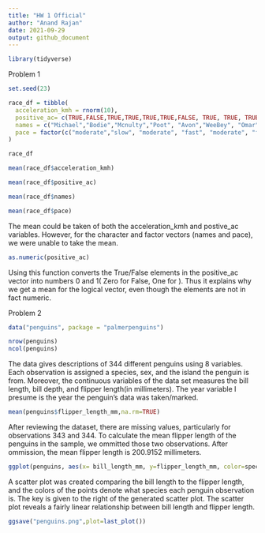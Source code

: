 ```yaml
---
title: "HW 1 Official"
author: "Anand Rajan"
date: 2021-09-29
output: github_document
---
```



```r
library(tidyverse)
```

Problem 1

```r
set.seed(23)

race_df = tibble(
  acceleration_kmh = rnorm(10),
  positive_ac= c(TRUE,FALSE,TRUE,TRUE,TRUE,TRUE,FALSE, TRUE, TRUE, TRUE),
  names = c("Michael","Bodie","Mcnulty","Poot", "Avon","WeeBey", "Omar","Stringer","Marlo","Lestor"),
  pace = factor(c("moderate","slow", "moderate", "fast", "moderate", "fast","slow","fast","moderate","fast"))
)

race_df
```

```r

mean(race_df$acceleration_kmh)

mean(race_df$positive_ac)

mean(race_df$names)

mean(race_df$pace)
```

The mean could be taken of both the acceleration_kmh and postive_ac variables. However, for the character and factor vectors (names and pace), we were unable to take the mean.

```r

as.numeric(positive_ac)
```

Using this function converts the True/False elements in the positive_ac vector into numbers 0 and 1( Zero for False, One for ). Thus it explains why we get a mean for the logical vector, even though the elements are not in fact numeric. 


Problem 2

```r

data("penguins", package = "palmerpenguins")

nrow(penguins)
ncol(penguins)
```

The data gives descriptions of 344 different penguins using 8 variables. Each observation is assigned a species, sex, and the island the penguin is from. Moreover, the continuous variables of the data set measures the bill length, bill depth, and flipper length(in millimeters). The year variable I presume is the year the penguin's data was taken/marked.


```r
mean(penguins$flipper_length_mm,na.rm=TRUE)
```

After reviewing the dataset, there are missing values, particularly for observations 343 and 344. To calculate the mean flipper length of the penguins in the sample, we ommitted those two observations. After ommission, the mean flipper length is 200.9152 millimeters. 


```r
ggplot(penguins, aes(x= bill_length_mm, y=flipper_length_mm, color=species)) + geom_point()
```

A scatter plot was created comparing the bill length to the flipper length, and the colors of the points denote what species each penguin observation is. The key is given to the right of the generated scatter plot. The scatter plot reveals a fairly linear relationship between bill length and flipper length.

```r
ggsave("penguins.png",plot=last_plot())
```
